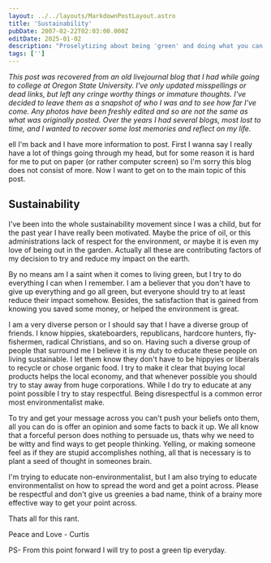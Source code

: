 ```yaml
---
layout: ../../layouts/MarkdownPostLayout.astro
title: 'Sustainability'
pubDate: 2007-02-22T02:03:00.000Z
editDate: 2025-01-02
description: "Proselytizing about being 'green' and doing what you can. I wish I'd taken my own advice to be respectful."
tags: ['']
---
```



_This post was recovered from an old livejournal blog that I had while going to college at Oregon State University. I've only updated misspellings or dead links, but left any cringe worthy things or immature thoughts. I've decided to leave them as a snapshot of who I was and to see how far I've come. Any photos have been freshly edited and so are not the same as what was originally posted. Over the years I had several blogs, most lost to time, and I wanted to recover some lost memories and reflect on my life._

<DropCap letter='W' />
ell I'm back and I have more information to post. First I wanna say I really have a lot of things going through my head, but for some reason it is hard for me to put on paper (or rather computer screen) so I'm sorry this blog does not consist of more. Now I want to get on to the main topic of this post.

## Sustainability

I've been into the whole sustainability movement since I was a child, but for the past year I have really been motivated. Maybe the price of oil, or this administrations lack of respect for the environment, or maybe it is even my love of being out in the garden. Actually all these are contributing factors of my decision to try and reduce my impact on the earth.

By no means am I a saint when it comes to living green, but I try to do everything I can when I remember. I am a believer that you don't have to give up everything and go all green, but everyone should try to at least reduce their impact somehow. Besides, the satisfaction that is gained from knowing you saved some money, or helped the environment is great.

I am a very diverse person or I should say that I have a diverse group of friends. I know hippies, skateboarders, republicans, hardcore hunters, fly-fishermen, radical Christians, and so on. Having such a diverse group of people that surround me I believe it is my duty to educate these people on living sustainable. I let them know they don't have to be hippyies or liberals to recycle or chose organic food. I try to make it clear that buying local products helps the local economy, and that whenever possible you should try to stay away from huge corporations. While I do try to educate at any point possible I try to stay respectful. Being disrespectful is a common error most environmentalist make.

To try and get your message across you can't push your beliefs onto them, all you can do is offer an opinion and some facts to back it up. We all know that a forceful person does nothing to persuade us, thats why we need to be witty and find ways to get people thinking. Yelling, or making someone feel as if they are stupid accomplishes nothing, all that is necessary is to plant a seed of thought in someones brain.

I'm trying to educate non-environmentalist, but I am also trying to educate environmentalist on how to spread the word and get a point across. Please be respectful and don't give us greenies a bad name, think of a brainy more effective way to get your point across.

Thats all for this rant.

Peace and Love - Curtis

PS- From this point forward I will try to post a green tip everyday.